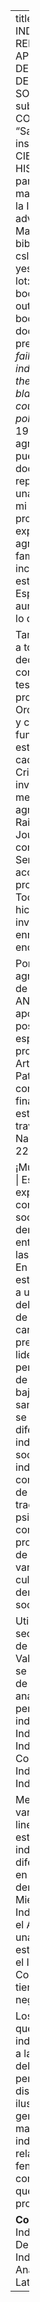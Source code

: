 ---
title: 'PERFILES DE INDIVIDUALISMO Y SU RELACIÓN CON EL APOYO A LA DEMOCRACIA DELEGATIVA EN LA SOCIEDAD CHILENA'
subtitle:
author: "GABRIEL CORTÉS PAREDES"
date: "Santiago de Chile, 2023"
institution: "FACULTAD DE CIENCIAS SOCIALES E HISTORIA"
degree: "Tesis para optar al grado de magíster en Métodos para la Investigación Social"
advisor: "Profesora guía: Macarena Orchard"
bibliography: [tesis.bib]
csl: apa.csl
link-citations: yes
fontsize: 12pt
lof: true
lot: True
linespread: 1
site: bookdown::bookdown_site
output: bookdown::gitbook
documentclass: book
prefacio: |
 *"If success and failure are the result of individual effort, those at the top can hardly be blamed -- unless, of course, they are politician"* (Bellah et al, 1996,   p.xv)
agradecimientos: |
 No puedo comenzar este documento, que representa el cierre de una etapa significativa en mi vida personal y profesional, sin antes expresar mi profundo agradecimiento a mi familia por el apoyo incondicional brindado en estos últimos años. Espero poder retribuir, aunque sea en parte, todo lo que han hecho por mí.
 
 También debo agradecer a todas las personas que dedicaron su tiempo, consejo y reflexión a esta tesis. Agradezco a la profesora Macarena Orchard, cuya dedicación y compromiso fueron fundamentales para pulir este trabajo y profundizar cada reflexión. Al profesor Cristóbal Moya, por su invaluable guía metodológica. Igualmente, agradezco al profesor Raimundo Frei, a Camila Joustra y a todos mis compañer-s del curso de Seminario, quienes me acompañaron en este proceso a lo largo del año. Todos ustedes no solo hicieron posible esta investigación, sino que la enriquecieron enormemente.
 
 Por último, es mi deber agradecer a Subdirección de Capital Humano de ANID (y a quienes me apoyaron en mi postulación, especialmente a la profesora Catalina Arteaga y al profesor Patricio Saavedra) por su contribución al financiamiento de mis estudios de posgrado a través de la Beca Magíster Nacional (2022-22221874).
 
 ¡Muchas gracias!
abstract: |
 Esta investigación buscó explorar las consecuencias políticas, sociales y económicas derivadas de la relación entre el individualismo y las preferencias políticas. En concretó, se propuso establecer cómo el apoyo a una democracia delegativa -- Una variante de democracia que se caracteriza por un presidente con un liderazgo fuerte que le permite eludir el control de otras instituciones, bajo la justificación de sanar y unificar la nación -- se relaciona con los diferentes perfiles de individualismo en la sociedad chilena. Aquí, el individualismo se conceptualiza no a partir de las definiciones tradicionales de la psicología cultural, sino como un producto de procesos sociohistóricos de individualización, que varían no solo entre culturas sino también dentro de una misma sociedad.

 Utilizando datos secundarios de la 7ma Ola de la Encuesta Mundial de Valores en Chile (2018), se llevó a cabo un Análisis de Clases Latentes. Este análisis reveló cuatro perfiles distintos de individualismo: Individualismo Autoritario, Individualismo Conservador, Individualismo Liberal e Individualismo Agéntico. 

 Mediante un análisis de varianza y una regresión lineal, se observó que estos perfiles de individualismo presentan diferencias significativas en su nivel de apoyo a la democracia delegativa. Mientras que el Individualismo Agéntico y el Autoritario muestran una relación positiva con este tipo de democracia, el Individualismo Conservador y el Liberal tienden a relacionarse negativamente.

 Los resultados sugieren que la relación entre el individualismo y el apoyo a la democracia delegativa es significativa, pero divergente entre distintos grupos. Esto ilustra un panorama general en el que las manifestaciones del individualismo, y su relación con otros fenómenos, aparecen como más complejas de lo que otros estudios han propuesto.
 
 **Conceptos Claves:** Individualismo -- Apoyo a Democracia Delegativa -- Individualización -- Análisis de Clases Latentes
---